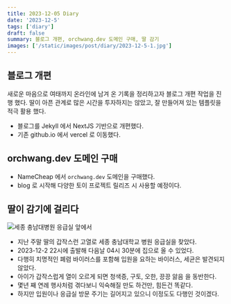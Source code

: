 ```yaml
---
title: 2023-12-05 Diary
date: '2023-12-5'
tags: ['diary']
draft: false
summary: 블로그 개편, orchwang.dev 도메인 구매, 딸 감기
images: ['/static/images/post/diary/2023-12-5-1.jpg']
---
```


## 블로그 개편

새로운 마음으로 여태까지 온라인에 남겨 온 기록을 정리하고자 블로그 개편 작업을 진행 했다. 딸이 아픈 관계로 많은 시간을 투자하지는 않았고, 잘 만들어져 있는 템플릿을 적극 활용 했다.

- 블로그를 Jekyll 에서 NextJS 기반으로 개편했다. 
- 기존 github.io 에서 vercel 로 이동했다.

## orchwang.dev 도메인 구매

- NameCheap 에서 `orchwang.dev` 도메인을 구매했다.
- blog 로 시작해 다양한 토이 프로젝트 릴리즈 시 사용할 예정이다.

## 딸이 감기에 걸리다

![세종 충남대병원 응급실 앞에서](/static/images/post/diary/2023-12-5-1.jpg)

- 지난 주말 딸의 갑작스런 고열로 세종 충남대학교 병원 응급실을 찾았다.
- 2023-12-2 22시에 출발해 다음날 04시 30분에 집으로 올 수 있었다.
- 다행히 치명적인 폐렴 바이러스를 포함해 입원을 요하는 바이러스, 세균은 발견되지 않았다.
- 아이가 갑작스럽게 열이 오르게 되면 청색증, 구토, 오한, 끙끙 앓음 을 동반한다.
- 몇년 째 연례 행사처럼 겪다보니 익숙해질 만도 하건만, 힘든건 똑같다. 
- 하지만 입원이나 응급실 방문 주기는 길어지고 있으니 이정도도 다행인 것이겠다.
